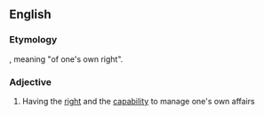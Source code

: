 ==English==

===Etymology===
{{etyl|la|en}}, meaning "of one's own right".

===Adjective===
{{wikipedia}}
{{en-adj|-}}

# Having the [[right]] and the [[capability]] to manage one's own affairs